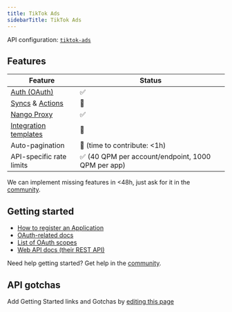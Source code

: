 ```yaml
---
title: TikTok Ads
sidebarTitle: TikTok Ads
---
```


API configuration: [`tiktok-ads`](https://nango.dev/providers.yaml)

## Features

| Feature                                                                          | Status                          |
| -------------------------------------------------------------------------------- | ------------------------------- |
| [Auth (OAuth)](/guides/oauth)                                                    | ✅                              |
| [Syncs](/guides/sync) & [Actions](/guides/action)                                | 🚫                              |
| [Nango Proxy](/guides/proxy)                                                     | ✅                              |
| [Integration templates](/integration-templates/overview)                         | 🚫   |
| Auto-pagination                                                                  | 🚫 (time to contribute: &lt;1h) |
| API-specific rate limits                                                         | ✅ (40 QPM per account/endpoint, 1000 QPM per app) |

<Tip>We can implement missing features in &lt;48h, just ask for it in the [community](https://nango.dev/slack).</Tip>

## Getting started

-   [How to register an Application](https://business-api.tiktok.com/portal/docs)
-   [OAuth-related docs](https://business-api.tiktok.com/portal/docs)
-   [List of OAuth scopes](https://business-api.tiktok.com/portal/docs)
-   [Web API docs (their REST API)](https://business-api.tiktok.com/portal/docs)

<Tip>Need help getting started? Get help in the [community](https://nango.dev/slack).</Tip>

## API gotchas

<Note>Add Getting Started links and Gotchas by [editing this page](https://github.com/nangohq/nango/tree/master/docs-v2/integrations/all/tiktok-accounts.mdx)</Note>
